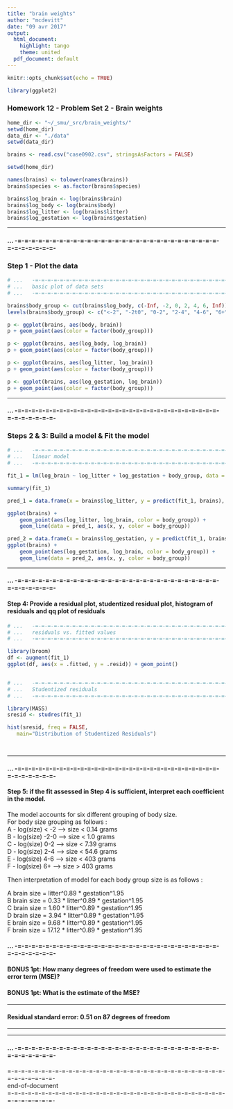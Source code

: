 ```yaml
---
title: "brain weights"
author: "mcdevitt"
date: "09 avr 2017"
output:
  html_document:
    highlight: tango
    theme: united
  pdf_document: default
---
```


```r
knitr::opts_chunk$set(echo = TRUE)

library(ggplot2)

```

### Homework 12 - Problem Set 2 - Brain weights

```r

home_dir <- "~/_smu/_src/brain_weights/"
setwd(home_dir)
data_dir <- "./data"
setwd(data_dir)

brains <- read.csv("case0902.csv", stringsAsFactors = FALSE)

setwd(home_dir)

names(brains) <- tolower(names(brains))
brains$species <- as.factor(brains$species)

brains$log_brain <- log(brains$brain)
brains$log_body <- log(brains$body)
brains$log_litter <- log(brains$litter)
brains$log_gestation <- log(brains$gestation)

```

***  

#### ...	-=-=-=-=-=-=-=-=-=-=-=-=-=-=-=-=-=-=-=-=-=-=-=-=-=-=-=-=-=-=-=-=-=-=-=-=-  
### __Step 1 - Plot the data__  

```r
# ...	-=-=-=-=-=-=-=-=-=-=-=-=-=-=-=-=-=-=-=-=-=-=-=-=-=-=-=-=-=-=-=-=-=-=-=-=-
# ...	basic plot of data sets
# ...	-=-=-=-=-=-=-=-=-=-=-=-=-=-=-=-=-=-=-=-=-=-=-=-=-=-=-=-=-=-=-=-=-=-=-=-=-

brains$body_group <- cut(brains$log_body, c(-Inf, -2, 0, 2, 4, 6, Inf))
levels(brains$body_group) <- c("<-2", "-2t0", "0-2", "2-4", "4-6", "6+")

p <- ggplot(brains, aes(body, brain))
p + geom_point(aes(color = factor(body_group)))

p <- ggplot(brains, aes(log_body, log_brain))
p + geom_point(aes(color = factor(body_group)))

p <- ggplot(brains, aes(log_litter, log_brain))
p + geom_point(aes(color = factor(body_group)))

p <- ggplot(brains, aes(log_gestation, log_brain))
p + geom_point(aes(color = factor(body_group)))

```


***  

#### ...	-=-=-=-=-=-=-=-=-=-=-=-=-=-=-=-=-=-=-=-=-=-=-=-=-=-=-=-=-=-=-=-=-=-=-=-=-  
### __Steps 2 & 3:  Build a model & Fit the model__  

```r

# ...	-=-=-=-=-=-=-=-=-=-=-=-=-=-=-=-=-=-=-=-=-=-=-=-=-=-=-=-=-=-=-=-=-=-=-=-=-
# ...	linear model
# ...	-=-=-=-=-=-=-=-=-=-=-=-=-=-=-=-=-=-=-=-=-=-=-=-=-=-=-=-=-=-=-=-=-=-=-=-=-

fit_1 = lm(log_brain ~ log_litter + log_gestation + body_group, data = brains)

summary(fit_1)

pred_1 = data.frame(x = brains$log_litter, y = predict(fit_1, brains), body_group = brains$body_group)

ggplot(brains) +
	geom_point(aes(log_litter, log_brain, color = body_group)) +
	geom_line(data = pred_1, aes(x, y, color = body_group))

pred_2 = data.frame(x = brains$log_gestation, y = predict(fit_1, brains), body_group = brains$body_group)
ggplot(brains) +
	geom_point(aes(log_gestation, log_brain, color = body_group)) +
	geom_line(data = pred_2, aes(x, y, color = body_group))
```

***  

#### ...	-=-=-=-=-=-=-=-=-=-=-=-=-=-=-=-=-=-=-=-=-=-=-=-=-=-=-=-=-=-=-=-=-=-=-=-=-  
#### __Step 4: Provide a residual plot, studentized residual plot, histogram of residuals and qq plot of residuals__  

```r

# ...	-=-=-=-=-=-=-=-=-=-=-=-=-=-=-=-=-=-=-=-=-=-=-=-=-=-=-=-=-=-=-=-=-=-=-=-=-
# ...	residuals vs. fitted values
# ...	-=-=-=-=-=-=-=-=-=-=-=-=-=-=-=-=-=-=-=-=-=-=-=-=-=-=-=-=-=-=-=-=-=-=-=-=-

library(broom)
df <- augment(fit_1)
ggplot(df, aes(x = .fitted, y = .resid)) + geom_point()


# ...	-=-=-=-=-=-=-=-=-=-=-=-=-=-=-=-=-=-=-=-=-=-=-=-=-=-=-=-=-=-=-=-=-=-=-=-=-
# ...	Studentized residuals
# ...	-=-=-=-=-=-=-=-=-=-=-=-=-=-=-=-=-=-=-=-=-=-=-=-=-=-=-=-=-=-=-=-=-=-=-=-=-

library(MASS)
sresid <- studres(fit_1)

hist(sresid, freq = FALSE,
   main="Distribution of Studentized Residuals")




```

***  

#### ...	-=-=-=-=-=-=-=-=-=-=-=-=-=-=-=-=-=-=-=-=-=-=-=-=-=-=-=-=-=-=-=-=-=-=-=-=-  
#### __Step 5: if the fit assessed in Step 4 is sufficient, interpret each coefficient in the model.__  

The model accounts for six different grouping of body size.  
For body size grouping as follows :  
A - log(size) < -2 --> size < 0.14 grams  
B - log(size) -2-0 --> size < 1.0 grams  
C - log(size) 0-2 --> size  < 7.39 grams  
D - log(size) 2-4 --> size  < 54.6 grams  
E - log(size) 4-6 --> size  < 403 grams  
F - log(size) 6+ -->  size  > 403 grams  

Then interpretation of model for each body group size is as follows :  

A	brain size = 	litter^0.89 * gestation^1.95  
B	brain size = 	0.33	* litter^0.89 * gestation^1.95  
C	brain size = 	1.60	* litter^0.89 * gestation^1.95  
D	brain size = 	3.94	* litter^0.89 * gestation^1.95  
E	brain size = 	9.68	* litter^0.89 * gestation^1.95  
F	brain size = 	17.12	* litter^0.89 * gestation^1.95  
  

#### ...	-=-=-=-=-=-=-=-=-=-=-=-=-=-=-=-=-=-=-=-=-=-=-=-=-=-=-=-=-=-=-=-=-=-=-=-=-  

#### BONUS 1pt:  How many degrees of freedom were used to estimate the error term (MSE)? 
#### BONUS 1pt:  What is the estimate of the MSE?  

***  

#### __Residual standard error: 0.51 on 87 degrees of freedom__  

***  
***  

#### ...	-=-=-=-=-=-=-=-=-=-=-=-=-=-=-=-=-=-=-=-=-=-=-=-=-=-=-=-=-=-=-=-=-=-=-=-=-  

=-=-=-=-=-=-=-=-=-=-=-=-=-=-=-=-=-=-=-=-=-=-=-=-=-=-=-=-=-=-=-=-=-=-=-=--=-=-=-  
end-of-document  
=-=-=-=-=-=-=-=-=-=-=-=-=-=-=-=-=-=-=-=-=-=-=-=-=-=-=-=-=-=-=-=-=-=-=-=--=-=-=-  
